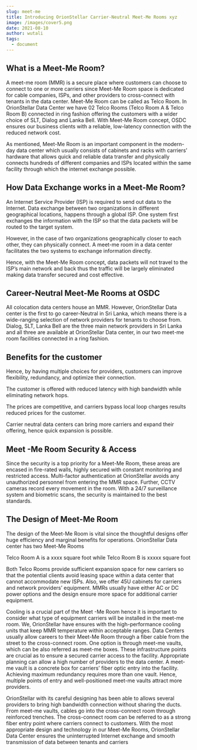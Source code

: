 ```yaml
---
slug: meet-me
title: Introducing OrionStellar Carrier-Neutral Meet-Me Rooms xyz
image: /images/cover5.png
date: 2021-08-10
author: wutali
tags:
  - document
---
```


## What is a Meet-Me Room?

A meet-me room (MMR) is a secure place where customers can choose to connect to one or more carriers since Meet-Me Room space is dedicated for cable companies, ISPs, and other providers to cross-connect with tenants in the data center. Meet-Me Room can be called as Telco Room. 
In OrionStellar Data Center we have 02 Telco Rooms (Telco Room A & Telco Room B) connected in ring fashion offering the customers with a wider choice of SLT, Dialog and Lanka Bell.  With Meet-Me Room concept, OSDC ensures our business clients with a reliable, low-latency connection with the reduced network cost.
 
As mentioned, Meet-Me Room is an important component in the modern-day data center which usually consists of cabinets and racks with carriers’ hardware that allows quick and reliable data transfer and physically connects hundreds of different companies and ISPs located within the same facility through which the internet exchange possible.


## How Data Exchange works in a Meet-Me Room?

An Internet Service Provider (ISP) is required to send out data to the Internet. Data exchange between two organizations in different geographical locations, happens through a global ISP. One system first exchanges the information with the ISP so that the data packets will be routed to the target system. 

However, in the case of two organizations geographically closer to each other, they can physically connect. A meet-me room in a data center facilitates the two systems to exchange information directly.

Hence, with the Meet-Me Room concept, data packets will not travel to the ISP’s main network and back thus the traffic will be largely eliminated making data transfer secured and cost effective.


## Career-Neutral Meet-Me Rooms at OSDC

All colocation data centers house an MMR. However, OrionStellar Data center is the first to go career-Neutral in Sri Lanka, which means there is a wide-ranging selection of network providers for tenants to choose from. Dialog, SLT, Lanka Bell are the three main network providers in Sri Lanka and all three are available at OrionStellar Data center, in our two meet-me room facilities connected in a ring fashion.

## Benefits for the customer 

Hence, by having multiple choices for providers, customers can improve flexibility, redundancy, and optimize their connection. 

The customer is offered with reduced latency with high bandwidth while eliminating network hops. 

The prices are competitive, and carriers bypass local loop charges results reduced prices for the customer. 

Carrier neutral data centers can bring more carriers and expand their offering, hence quick expansion is possible.


## Meet -Me Room Security & Access

Since the security is a top priority for a Meet-Me Room, these areas are encased in fire-rated walls, highly secured with constant monitoring and restricted access. Multi-factor authentication at OrionStellar avoids any unauthorized personnel from entering the MMR space. Further, CCTV cameras record every movement in the room. With a 24/7 surveillance system and biometric scans, the security is maintained to the best standards.


## The Design of Meet-Me Room

The design of the Meet-Me Room is vital since the thoughtful designs offer huge efficiency and marginal benefits for operations. OrionStellar Data center has two Meet-Me Rooms

Telco Room A is a xxxx square foot while Telco Room B is xxxxx square foot  

Both Telco Rooms provide sufficient expansion space for new carriers so that the potential clients avoid leasing space within a data center that cannot accommodate new ISPs. 
Also, we offer 45U cabinets for carriers and network providers’ equipment. MMRs usually have either AC or DC power options and the design ensure more space for additional carrier equipment.

Cooling is a crucial part of the Meet -Me Room hence it is important to consider what type of equipment carriers will be installed in the meet-me room. We, OrionStellar have ensures with the high-performance cooling units that keep MMR temperature within acceptable ranges.
Data Centers usually allow careers to their Meet-Me Room through a fiber cable from the street to the cross-connect room. One option is through meet-me vaults, which can be also referred as meet-me boxes. These infrastructure points are crucial as to ensure a secured carrier access to the facility. Appropriate planning can allow a high number of providers to the data center.
A meet-me vault is a concrete box for carriers’ fiber optic entry into the facility. Achieving maximum redundancy requires more than one vault. Hence, multiple points of entry and well-positioned meet-me vaults attract more providers.

OrionStellar with its careful designing has been able to allows several providers to bring high bandwidth connection without sharing the ducts. From meet-me vaults, cables go into the cross-connect room through reinforced trenches. The cross-connect room can be referred to as a strong fiber entry point where carriers connect to customers.
With the most appropriate design and technology in our Meet-Me Rooms, OrionStellar Data Center ensures the uninterrupted Internet exchange and smooth transmission of data between tenants and carriers  

